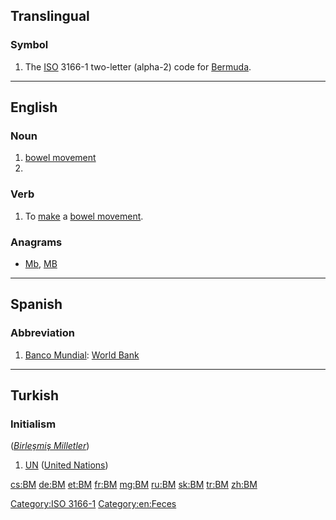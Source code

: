 {{also|.bm|bm.}}
==Translingual==

===Symbol===
{{head|mul|symbol}}
# The [[ISO]] 3166-1 two-letter (alpha-2) code for [[Bermuda]].

[[Category:ISO 3166-1]]
----

==English==

===Noun===
{{head|en|noun}}

# [[bowel movement]]
# {{l/en|black metal}}

===Verb===
{{en-verb}}

# To [[make]] a [[bowel movement]].

===Anagrams===
* [[Mb#English|Mb]], [[MB#English|MB]]

[[Category:en:Feces]]
----

==Spanish==

===Abbreviation===
{{head|es|abbreviation}}

# [[Banco Mundial]]: [[World Bank]]

----

==Turkish==

===Initialism===
{{tr-initialism}} (''[[Birleşmiş Milletler]]'')

# [[UN]] ([[United Nations]])

[[cs:BM]]
[[de:BM]]
[[et:BM]]
[[fr:BM]]
[[mg:BM]]
[[ru:BM]]
[[sk:BM]]
[[tr:BM]]
[[zh:BM]]
